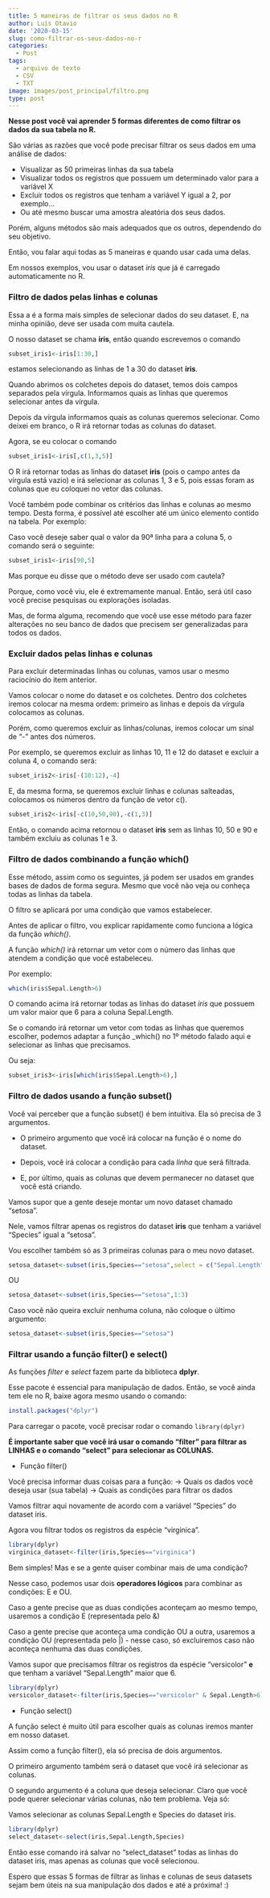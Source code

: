 ```yaml
---
title: 5 maneiras de filtrar os seus dados no R
author: Luis Otavio
date: '2020-03-15'
slug: como-filtrar-os-seus-dados-no-r
categories:
  - Post
tags:
  - arquivo de texto
  - CSV
  - TXT
image: images/post_principal/filtro.png
type: post
---
```


**Nesse post você vai aprender 5 formas diferentes de como filtrar os dados da sua tabela no R.**

São várias as razões que você pode precisar filtrar os seus dados em uma análise de dados:

- Visualizar as 50 primeiras linhas da sua tabela
- Visualizar todos os registros que possuem um determinado valor para a variável X
- Excluir todos os registros que tenham a variável Y igual a 2, por exemplo...
- Ou até mesmo buscar uma amostra aleatória dos seus dados.

Porém, alguns métodos são mais adequados que os outros, dependendo do seu objetivo.

Então, vou falar aqui todas as 5 maneiras e quando usar cada uma delas.

Em nossos exemplos, vou usar o dataset _iris_ que já é carregado automaticamente no R.

### Filtro de dados pelas linhas e colunas

Essa a é a forma mais simples de selecionar dados do seu dataset. E, na minha opinião, deve ser usada com muita cautela.

O nosso dataset se chama __iris__, então quando escrevemos o comando 
```r
subset_iris1<-iris[1:30,]
```

estamos selecionando as linhas de 1 a 30 do dataset __iris__.

Quando abrimos os colchetes depois do dataset, temos dois campos separados pela vírgula. Informamos quais as linhas que queremos selecionar antes da vírgula.

Depois da vírgula informamos quais as colunas queremos selecionar. Como deixei em branco, o R irá retornar todas as colunas do dataset.

Agora, se eu colocar o comando 

```r
subset_iris1<-iris[,c(1,3,5)]
```

O R irá retornar todas as linhas do dataset **iris** (pois o campo antes da vírgula está vazio) e irá selecionar as colunas 1, 3 e 5, pois essas foram as colunas que eu coloquei no vetor das colunas.

Você também pode combinar os critérios das linhas e colunas ao mesmo tempo. Desta forma, é possível até escolher até um único elemento contido na tabela. Por exemplo:

Caso você deseje saber qual o valor da 90ª linha para a coluna 5, o comando será o seguinte:
```r
subset_iris1<-iris[90,5]
```

Mas porque eu disse que o método deve ser usado com cautela?

Porque, como você viu, ele é extremamente manual. Então, será útil caso você precise pesquisas ou explorações isoladas.

Mas, de forma alguma, recomendo que você use esse método para fazer alterações no seu banco de dados que precisem ser generalizadas para todos os dados. 

### Excluir dados pelas linhas e colunas

Para excluir determinadas linhas ou colunas, vamos usar o mesmo raciocínio do item anterior.

Vamos colocar o nome do dataset e os colchetes. Dentro dos colchetes iremos colocar na mesma ordem: primeiro as linhas e depois da vírgula colocamos as colunas.

Porém, como queremos excluir as linhas/colunas, iremos colocar um sinal de "-" antes dos números.

Por exemplo, se queremos excluir as linhas 10, 11 e 12 do dataset e excluir a coluna 4, o comando será:

```r
subset_iris2<-iris[-(10:12),-4]
```

E, da mesma forma, se queremos excluir linhas e colunas salteadas, colocamos os números dentro da função de vetor c().

```r
subset_iris2<-iris[-c(10,50,90),-c(1,3)]
```

Então, o comando acima retornou o dataset **iris** sem as linhas 10, 50 e 90 e também excluiu as colunas 1 e 3.

### Filtro de dados combinando a função which()

Esse método, assim como os seguintes, já podem ser usados em grandes bases de dados de forma segura. Mesmo que você não veja ou conheça todas as linhas da tabela.

O filtro se aplicará por uma condição que vamos estabelecer.

Antes de aplicar o filtro, vou explicar rapidamente como funciona a lógica da função _which()_.

A função _which()_ irá retornar um vetor com o número das linhas que atendem a condição que você estabeleceu.

Por exemplo:
```r
which(iris$Sepal.Length>6)
```

O comando acima irá retornar todas as linhas do dataset _iris_ que possuem um valor maior que 6 para a coluna Sepal.Length.

Se o comando irá retornar um vetor com todas as linhas que queremos escolher, podemos adaptar a função _which() no 1º método falado aqui e selecionar as linhas que precisamos.

Ou seja:

```r
subset_iris3<-iris[which(iris$Sepal.Length>6),]
```

### Filtro de dados usando a função subset()

Você vai perceber que a função subset() é bem intuitiva. Ela só precisa de 3 argumentos.

- O primeiro argumento que você irá colocar na função é o nome do dataset.

- Depois, você irá colocar a condição para cada *linha* que será filtrada.

- E, por último, quais as colunas que devem permanecer no dataset que você está criando.

Vamos supor que a gente deseje montar um novo dataset chamado "setosa".

Nele, vamos filtrar apenas os registros do dataset **iris** que tenham a variável "Species" igual a "setosa".

Vou escolher também só as 3 primeiras colunas para o meu novo dataset.

```r
setosa_dataset<-subset(iris,Species=="setosa",select = c("Sepal.Length","Sepal.Width","Petal.Length"))
```

OU

```r
setosa_dataset<-subset(iris,Species=="setosa",1:3)
```

Caso você não queira excluir nenhuma coluna, não coloque o último argumento:
```r
setosa_dataset<-subset(iris,Species=="setosa")
```


### Filtrar usando a função filter() e select()

As funções _filter_ e _select_ fazem parte da biblioteca **dplyr**.

Esse pacote é essencial para manipulação de dados. Então, se você ainda tem ele no R, baixe agora mesmo usando o comando:

```r
install.packages("dplyr")
```

Para carregar o pacote, você precisar rodar o comando ```library(dplyr)``` 

**É importante saber que você irá usar o comando "filter" para filtrar as LINHAS e o comando "select" para selecionar as COLUNAS.**

- Função filter()

Você precisa informar duas coisas para a função:
-> Quais os dados você deseja usar (sua tabela)
-> Quais as condições para filtrar os dados

Vamos filtrar aqui novamente de acordo com a variável "Species" do dataset iris.

Agora vou filtrar todos os registros da espécie "virginica".

```r
library(dplyr)
virginica_dataset<-filter(iris,Species=="virginica")
```


Bem simples! Mas e se a gente quiser combinar mais de uma condição?

Nesse caso, podemos usar dois **operadores lógicos** para combinar as condições: E e OU.

Caso a gente precise que as duas condições aconteçam ao mesmo tempo, usaremos a condição E (representada pelo &)

Caso a gente precise que aconteça uma condição OU a outra, usaremos a condição OU (representada pelo |) - nesse caso, só excluiremos caso não aconteça nenhuma das duas condições.

Vamos supor que precisamos filtrar os registros da espécie "versicolor" **e** que tenham a variável "Sepal.Length" maior que 6.

```r
library(dplyr)
versicolor_dataset<-filter(iris,Species=="versicolor" & Sepal.Length>6)
```

- Função select()

A função select é muito útil para escolher quais as colunas iremos manter em nosso dataset.

Assim como a função filter(), ela só precisa de dois argumentos.

O primeiro argumento também será o dataset que você irá selecionar as colunas.

O segundo argumento é a coluna que deseja selecionar. Claro que você pode querer selecionar várias colunas, não tem problema. Veja só:

Vamos selecionar as colunas Sepal.Length e Species do dataset iris.

```r
library(dplyr)
select_dataset<-select(iris,Sepal.Length,Species)
```

Então esse comando irá salvar no "select_dataset" todas as linhas do dataset iris, mas apenas as colunas que você selecionou.

Espero que essas 5 formas de filtrar as linhas e colunas de seus datasets sejam bem úteis na sua manipulação dos dados e até a próxima! :)